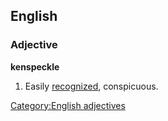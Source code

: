 ==English==

===Adjective===
'''kenspeckle'''

# Easily [[recognize]]d, conspicuous.

[[Category:English adjectives]]